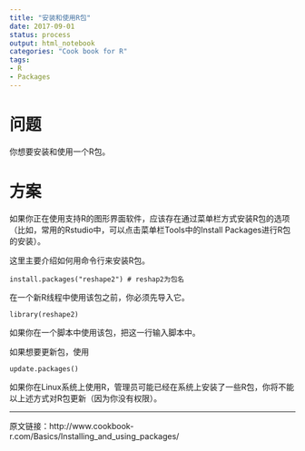 ```yaml
---
title: "安装和使用R包"
date: 2017-09-01
status: process
output: html_notebook
categories: "Cook book for R"
tags:
- R
- Packages
---
```



# 问题

你想要安装和使用一个R包。

# 方案

如果你正在使用支持R的图形界面软件，应该存在通过菜单栏方式安装R包的选项（比如，常用的Rstudio中，可以点击菜单栏Tools中的Install Packages进行R包的安装）。

这里主要介绍如何用命令行来安装R包。

```
install.packages("reshape2") # reshap2为包名
```

在一个新R线程中使用该包之前，你必须先导入它。

```
library(reshape2)
```
如果你在一个脚本中使用该包，把这一行输入脚本中。

如果想要更新包，使用
```
update.packages()
```

如果你在Linux系统上使用R，管理员可能已经在系统上安装了一些R包，你将不能以上述方式对R包更新（因为你没有权限）。

********

原文链接：http://www.cookbook-r.com/Basics/Installing_and_using_packages/
